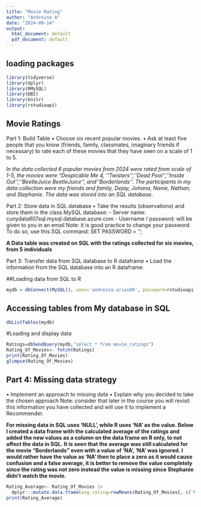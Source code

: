 ```yaml
---
title: "Movie Rating"
author: "Andreina A"
date: "2024-09-14"
output:
  html_document: default
  pdf_document: default
---
```



## loading packages
```r
library(tidyverse)
library(dplyr)
library(RMySQL)
library(DBI)
library(knitr)
library(rstudioapi)
```

## Movie Ratings
Part 1: Build Table
• Choose six recent popular movies.
• Ask at least five people that you know (friends, family, classmates, imaginary friends if
necessary) to rate each of these movies that they have seen on a scale of 1 to 5.


*In the data collected 6 popular movies from 2024 were rated from scale of 1-5, the movies were "Despicable Me 4, ''Twisters'', ''Dead Pool'', ''Inside Out'', ''BeetleJuice BeetleJuice'', and ''Borderlands''. The participants in my data collection were my friends and family, Dejay, Johana, Nanie, Nathan, and Stephanie. The data was stored into an SQL database.*


Part 2: Store data in SQL database
• Take the results (observations) and store them in the class MySQL database:
- Server name: cunydata607sql.mysql.database.azure.com
- Username / password: will be given to you in an email
Note: it is good practice to change your password. To do so, use this SQL command:
SET PASSWORD = ‘<your new password here>';

**A Data table was created on SQL with the ratings collected for six movies, from 5 individuals**

Part 3: Transfer data from SQL database to R dataframe
• Load the information from the SQL database into an R dataframe.

##Loading data from SQL to R
```r
mydb = dbConnect(MySQL(), user='andreina.arias80', password=rstudioapi::askForPassword(prompt = 'Password: '), dbname='andreina.arias80', host='cunydata607sql.mysql.database.azure.com')
```

## Accessing tables from My database in SQL


```r
dbListTables(mydb)
```

#Loading and display data

```r
Ratings=dbSendQuery(mydb,"select * from movie_ratings")
Rating_Of_Movies<- fetch(Ratings)
print(Rating_Of_Movies)
glimpse(Rating_Of_Movies)
```


## Part 4: Missing data strategy
• Implement an approach to missing data
• Explain why you decided to take the chosen approach
Note: consider that later in the course you will revisit this information you have collected and
will use it to implement a Recommender.

**For missing data in SQL uses 'NULL', while R uses 'NA' as the value. Below I created a data frame with the calculated average of the ratings and added the new values as a column on the data frame on R only, to not affect the data in SQL. It is seen that the average was still calculated for the movie "Borderlands" even with a value of 'NA', 'NA' was ignored. I would rather have the value as 'NA' then to place a zero as it would cause confusion and a false average, it is better to remove the value completely since the rating was not zero instead the value is missing since Stephanie didn't watch the movie. **
```r
Rating_Average<- Rating_Of_Movies |>
  dplyr:::mutate.data.frame(avg_rating=rowMeans(Rating_Of_Movies[, c('Nathan_ratings', 'Nanie_ratings','Dejay_ratings','Stephanie_ratings','Johana_ratings')], na.rm=TRUE))
print(Rating_Average)
```

